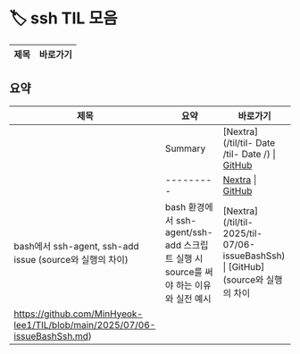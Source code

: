 # 🏷️ ssh TIL 모음

| 제목 | 바로가기 |
|------|----------|

## 요약

| 제목 | 요약 | 바로가기 |
|------|------|----------|
|  |  Summary  | [Nextra](/til/til- Date /til- Date /) \| [GitHub]() |
|  | --------- | [Nextra](/til/til-/til-/) \| [GitHub]() |
| bash에서 ssh-agent, ssh-add issue (source와 실행의 차이) |  bash 환경에서 ssh-agent/ssh-add 스크립트 실행 시 source를 써야 하는 이유와 실전 예시  | [Nextra](/til/til- 2025/til-07/06-issueBashSsh) \| [GitHub](source와 실행의 차이
https://github.com/MinHyeok-lee1/TIL/blob/main/2025/07/06-issueBashSsh.md) |
